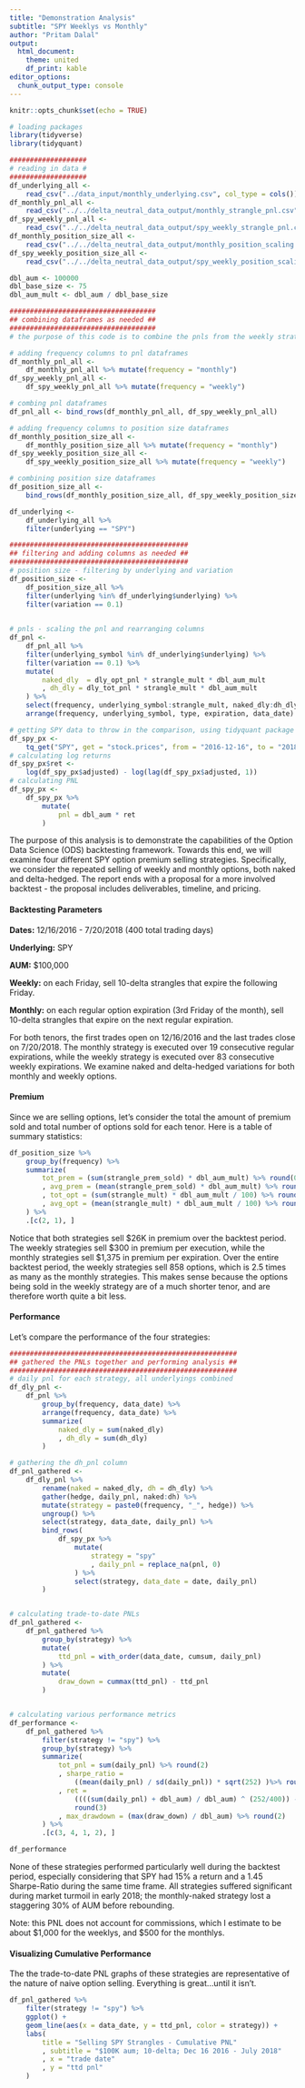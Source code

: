 ```yaml
---
title: "Demonstration Analysis"
subtitle: "SPY Weeklys vs Monthly"
author: "Pritam Dalal"
output: 
  html_document:
    theme: united
    df_print: kable
editor_options: 
  chunk_output_type: console
---
```


```r
knitr::opts_chunk$set(echo = TRUE)
```

```r
# loading packages
library(tidyverse)
library(tidyquant)
```

```r
###################
# reading in data #
###################
df_underlying_all <-
    read_csv("../data_input/monthly_underlying.csv", col_type = cols())
df_monthly_pnl_all <- 
    read_csv("../../delta_neutral_data_output/monthly_strangle_pnl.csv",col_type = cols())
df_spy_weekly_pnl_all <- 
    read_csv("../../delta_neutral_data_output/spy_weekly_strangle_pnl.csv", col_type = cols())
df_monthly_position_size_all <- 
    read_csv("../../delta_neutral_data_output/monthly_position_scaling.csv", col_type = cols())
df_spy_weekly_position_size_all <- 
    read_csv("../../delta_neutral_data_output/spy_weekly_position_scaling.csv", col_type = cols())

dbl_aum <- 100000
dbl_base_size <- 75
dbl_aum_mult <- dbl_aum / dbl_base_size
```


```r
####################################
## combining dataframes as needed ##
####################################
# the purpose of this code is to combine the pnls from the weekly strategy and the monthly strategy into one dataframe so that we can efficiently calculate statistics on them. 

# adding frequency columns to pnl dataframes
df_monthly_pnl_all <- 
    df_monthly_pnl_all %>% mutate(frequency = "monthly")
df_spy_weekly_pnl_all <- 
    df_spy_weekly_pnl_all %>% mutate(frequency = "weekly")

# combing pnl dataframes
df_pnl_all <- bind_rows(df_monthly_pnl_all, df_spy_weekly_pnl_all)

# adding frequency columns to position size dataframes
df_monthly_position_size_all <-
    df_monthly_position_size_all %>% mutate(frequency = "monthly")
df_spy_weekly_position_size_all <- 
    df_spy_weekly_position_size_all %>% mutate(frequency = "weekly")

# combining position size dataframes
df_position_size_all <- 
    bind_rows(df_monthly_position_size_all, df_spy_weekly_position_size_all)
```




```r
df_underlying <-
    df_underlying_all %>% 
    filter(underlying == "SPY")
```


```r
############################################
## filtering and adding columns as needed ##
############################################
# position size - filtering by underlying and variation
df_position_size <- 
    df_position_size_all %>% 
    filter(underlying %in% df_underlying$underlying) %>%
    filter(variation == 0.1)

    
# pnls - scaling the pnl and rearranging columns
df_pnl <-         
    df_pnl_all %>% 
    filter(underlying_symbol %in% df_underlying$underlying) %>%
    filter(variation == 0.1) %>% 
    mutate(
        naked_dly  = dly_opt_pnl * strangle_mult * dbl_aum_mult
        , dh_dly = dly_tot_pnl * strangle_mult * dbl_aum_mult
    ) %>% 
    select(frequency, underlying_symbol:strangle_mult, naked_dly:dh_dly) %>% 
    arrange(frequency, underlying_symbol, type, expiration, data_date)
```

```r
# getting SPY data to throw in the comparison, using tidyquant package
df_spy_px <- 
    tq_get("SPY", get = "stock.prices", from = "2016-12-16", to = "2018-07-23")
# calculating log returns
df_spy_px$ret <- 
    log(df_spy_px$adjusted) - log(lag(df_spy_px$adjusted, 1)) 
# calculating PNL
df_spy_px <-
    df_spy_px %>% 
        mutate(
            pnl = dbl_aum * ret
        ) 
```

The purpose of this analysis is to demonstrate the capabilities of the Option Data Science (ODS) backtesting framework.  Towards this end, we will examine four different SPY option premium selling strategies.  Specifically, we consider the repeated selling of weekly and monthly options, both naked and delta-hedged.  The report ends with a proposal for a more involved backtest - the proposal includes deliverables, timeline, and pricing.


#### Backtesting Parameters

**Dates:** 12/16/2016 - 7/20/2018 (400 total trading days)

**Underlying:** SPY

**AUM:** $100,000

**Weekly:** on each Friday, sell 10-delta strangles that expire the following Friday.

**Monthly:** on each regular option expiration (3rd Friday of the month), sell 10-delta strangles that expire on the next regular expiration.


For both tenors, the first trades open on 12/16/2016 and the last trades close on 7/20/2018.  The monthly strategy is executed over 19 consecutive regular expirations, while the weekly strategy is executed over 83 consecutive weekly expirations.  We examine naked and delta-hedged variations for both monthly and weekly options.

#### Premium 
Since we are selling options, let's consider the total the amount of premium sold and total number of options sold for each tenor.  Here is a table of summary statistics: 
```r
df_position_size %>% 
    group_by(frequency) %>% 
    summarize(
        tot_prem = (sum(strangle_prem_sold) * dbl_aum_mult) %>% round(0)
        , avg_prem = (mean(strangle_prem_sold) * dbl_aum_mult) %>% round(0)
        , tot_opt = (sum(strangle_mult) * dbl_aum_mult / 100) %>% round(0)
        , avg_opt = (mean(strangle_mult) * dbl_aum_mult / 100) %>% round(0)
    ) %>% 
    .[c(2, 1), ]
```

Notice that both strategies sell \$26K in premium over the backtest period.  The weekly strategies sell \$300 in premium per execution, while the monthly strategies sell \$1,375 in premium per expiration.  Over the entire backtest period, the weekly strategies sell 858 options, which is 2.5 times as many as the monthly strategies.  This makes sense because the options being sold in the weekly strategy are of a much shorter tenor, and are therefore worth quite a bit less.


#### Performance
Let's compare the performance of the four strategies:
```r
########################################################
## gathered the PNLs together and performing analysis ##
########################################################
# daily pnl for each strategy, all underlyings combined
df_dly_pnl <-
    df_pnl %>%
        group_by(frequency, data_date) %>%
        arrange(frequency, data_date) %>%
        summarize(
            naked_dly = sum(naked_dly)
            , dh_dly = sum(dh_dly)
        )

# gathering the dh_pnl column
df_pnl_gathered <-  
    df_dly_pnl %>% 
        rename(naked = naked_dly, dh = dh_dly) %>% 
        gather(hedge, daily_pnl, naked:dh) %>% 
        mutate(strategy = paste0(frequency, "_", hedge)) %>% 
        ungroup() %>% 
        select(strategy, data_date, daily_pnl) %>% 
        bind_rows(
            df_spy_px %>% 
                mutate(
                    strategy = "spy"
                    , daily_pnl = replace_na(pnl, 0)
                ) %>%
                select(strategy, data_date = date, daily_pnl)
        ) 


# calculating trade-to-date PNLs
df_pnl_gathered <- 
    df_pnl_gathered %>% 
        group_by(strategy) %>% 
        mutate(
            ttd_pnl = with_order(data_date, cumsum, daily_pnl)
        ) %>% 
        mutate(
            draw_down = cummax(ttd_pnl) - ttd_pnl
        )


# calculating various performance metrics
df_performance <- 
    df_pnl_gathered %>% 
        filter(strategy != "spy") %>% 
        group_by(strategy) %>% 
        summarize(
            tot_pnl = sum(daily_pnl) %>% round(2)
            , sharpe_ratio = 
                ((mean(daily_pnl) / sd(daily_pnl)) * sqrt(252) )%>% round(2)
            , ret = 
                ((((sum(daily_pnl) + dbl_aum) / dbl_aum) ^ (252/400)) - 1) %>% 
                round(3)
            , max_drawdown = (max(draw_down) / dbl_aum) %>% round(2)
        ) %>% 
        .[c(3, 4, 1, 2), ]

```

```r
df_performance
```

None of these strategies performed particularly well during the backtest period, especially considering that SPY had 15\% a return and a 1.45 Sharpe-Ratio during the same time frame.  All strategies suffered significant  during market turmoil in early 2018; the monthly-naked strategy lost a staggering 30\% of AUM before rebounding.

Note: this PNL does not account for commissions, which I estimate to be about \$1,000 for the weeklys, and \$500 for the monthlys.


#### Visualizing Cumulative Performance

The the trade-to-date PNL graphs of these strategies are representative of the nature of naive option selling.  Everything is great...until it isn't.

```r
df_pnl_gathered %>% 
    filter(strategy != "spy") %>% 
    ggplot() +
    geom_line(aes(x = data_date, y = ttd_pnl, color = strategy)) +
    labs(
        title = "Selling SPY Strangles - Cumulative PNL"
        , subtitle = "$100K aum; 10-delta; Dec 16 2016 - July 2018"
        , x = "trade date"
        , y = "ttd pnl"
    )

```










